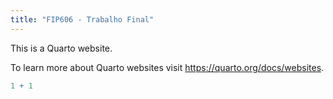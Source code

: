 ```yaml
---
title: "FIP606 - Trabalho Final"
---
```


This is a Quarto website.

To learn more about Quarto websites visit <https://quarto.org/docs/websites>.

```r
1 + 1
```
